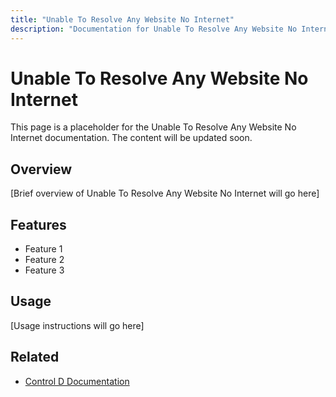```yaml
---
title: "Unable To Resolve Any Website No Internet"
description: "Documentation for Unable To Resolve Any Website No Internet"
---
```


# Unable To Resolve Any Website No Internet

This page is a placeholder for the Unable To Resolve Any Website No Internet documentation. The content will be updated soon.

## Overview

[Brief overview of Unable To Resolve Any Website No Internet will go here]

## Features

- Feature 1
- Feature 2
- Feature 3

## Usage

[Usage instructions will go here]

## Related

- [Control D Documentation](https://docs.controld.com/)
